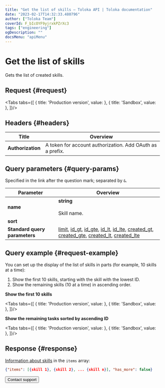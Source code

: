 ```yaml
---
title: "Get the list of skills — Toloka API | Toloka documentation"
date: "2023-02-17T14:32:33.480796"
author: ["Toloka Team"]
coverId: F_bIcOYF9yjrxkPZrXc3
tags: ["engineering"]
ogDescription: ""
docsMenu: "apiMenu"
---
```



# Get the list of skills

<Announce/>

Gets the list of created skills.

## Request {#request}

<Tabs tabs={[
  { title: 'Production version', value: <GetSkillListList1/> },
  { title: 'Sandbox', value: <GetSkillListList2/> },
]}/>

## Headers {#headers}

Title | Overview
----- | -----
**Authorization** | A token for account authorization. Add OAuth as a prefix.

## Query parameters {#query-params}

Specified in the link after the question mark; separated by `&`.

Parameter | Overview
----- | -----
**name** | **string**<br/><br/>Skill name.
**sort** | <GetSkillListTable1/>
**Standard query parameters** | [limit](/docs/api/standard-query-parameters#limit), [id_gt](/docs/api/standard-query-parameters#id_gt), [id_gte](/docs/api/standard-query-parameters#id_gte), [id_lt](/docs/api/standard-query-parameters#id_lt), [id_lte](/docs/api/standard-query-parameters#id_lte), [created_gt](/docs/api/standard-query-parameters#created_gt), [created_gte](/docs/api/standard-query-parameters#created_gte), [created_lt](/docs/api/standard-query-parameters#created_lt), [created_lte](/docs/api/standard-query-parameters#created_lte)

## Query example {#request-example}

You can set up the display of the list of skills in parts (for example, 10 skills at a time):

1. Show the first 10 skills, starting with the skill with the lowest ID.
1. Show the remaining skills (10 at a time) in ascending order.

**Show the first 10 skills**

<Tabs tabs={[
  { title: 'Production version', value: <GetSkillListList3/> },
  { title: 'Sandbox', value: <GetSkillListList4/> },
]}/>

**Show the remaining tasks sorted by ascending ID**

<Tabs tabs={[
  { title: 'Production version', value: <GetSkillListList5/> },
  { title: 'Sandbox', value: <GetSkillListList6/> },
]}/>

## Response {#response}

[Information about skills](/docs/api/get-skill) in the `items` array:

```json
{"items": [{skill 1}, {skill 2}, ... {skill n}], "has_more": false}
```

<Button themeColor="light" view="default" size="l" type="link" url="/docs/guide/troubleshooting/support?form-source=api-get-skill-list">Contact support</Button>
